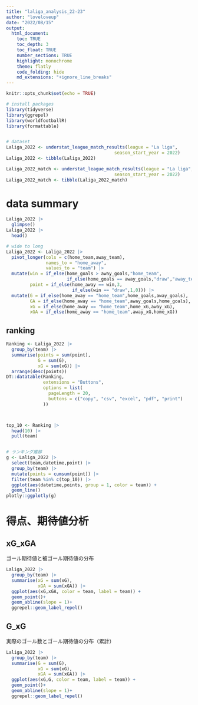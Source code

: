 ```yaml
---
title: "laliga_analysis_22-23"
author: "loveloveup"
date: "2022/08/15"
output:
  html_document:
    toc: TRUE             
    toc_depth: 3          
    toc_float: TRUE       
    number_sections: TRUE 
    highlight: monochrome 
    theme: flatly       
    code_folding: hide    
    md_extensions: "+ignore_line_breaks" 
---
```




```r
knitr::opts_chunk$set(echo = TRUE)

# install packages 
library(tidyverse)
library(ggrepel)
library(worldfootballR)
library(formattable)


# dataset
Laliga_2022 <- understat_league_match_results(league = "La liga",
                                         season_start_year = 2022)
Laliga_2022 <- tibble(Laliga_2022)

Laliga_2022_match <- understat_league_match_results(league = "La liga",
                                         season_start_year = 2022)
Laliga_2022_match <- tibble(Laliga_2022_match)


```

# data summary

```r
Laliga_2022 |> 
  glimpse()
Laliga_2022 |> 
  head() 

# wide to long
Laliga_2022 <- Laliga_2022 |> 
  pivot_longer(cols = c(home_team,away_team),
               names_to = "home_away",
               values_to = "team") |>
  mutate(win = if_else(home_goals > away_goals,"home_team",
                       if_else(home_goals == away_goals,"draw","away_team")),
         point = if_else(home_away == win,3,
                         if_else(win == "draw",1,0))) |> 
  mutate(G = if_else(home_away == "home_team",home_goals,away_goals),
         GA = if_else(home_away == "home_team",away_goals,home_goals),
         xG = if_else(home_away == "home_team",home_xG,away_xG),
         xGA = if_else(home_away == "home_team",away_xG,home_xG)) 

```

## ranking
```r
Ranking <- Laliga_2022 |> 
  group_by(team) |> 
  summarise(points = sum(point),
            G = sum(G),
            xG = sum(xG)) |> 
  arrange(desc(points))
DT::datatable(Ranking,
              extensions = "Buttons",
              options = list(
                pageLength = 20,
                buttons = c("copy", "csv", "excel", "pdf", "print")
              ))



top_10 <- Ranking |> 
  head(10) |> 
  pull(team)


# ランキング推移
g <- Laliga_2022 |> 
  select(team,datetime,point) |> 
  group_by(team) |> 
  mutate(points = cumsum(point)) |> 
  filter(team %in% c(top_10)) |> 
  ggplot(aes(datetime,points, group = 1, color = team)) +
  geom_line()
plotly::ggplotly(g)

```


# 得点、期待値分析
## xG_xGA
ゴール期待値と被ゴール期待値の分布

```r
Laliga_2022 |> 
  group_by(team) |> 
  summarise(xG = sum(xG),
            xGA = sum(xGA)) |> 
  ggplot(aes(xG,xGA, color = team, label = team)) + 
  geom_point()+
  geom_abline(slope = 1)+
  ggrepel::geom_label_repel()

```


## G_xG
実際のゴール数とゴール期待値の分布（累計）

```r
Laliga_2022 |> 
  group_by(team) |> 
  summarise(G = sum(G),
            xG = sum(xG),
            xGA = sum(xGA)) |> 
  ggplot(aes(xG,G, color = team, label = team)) + 
  geom_point()+
  geom_abline(slope = 1)+
  ggrepel::geom_label_repel()
```

